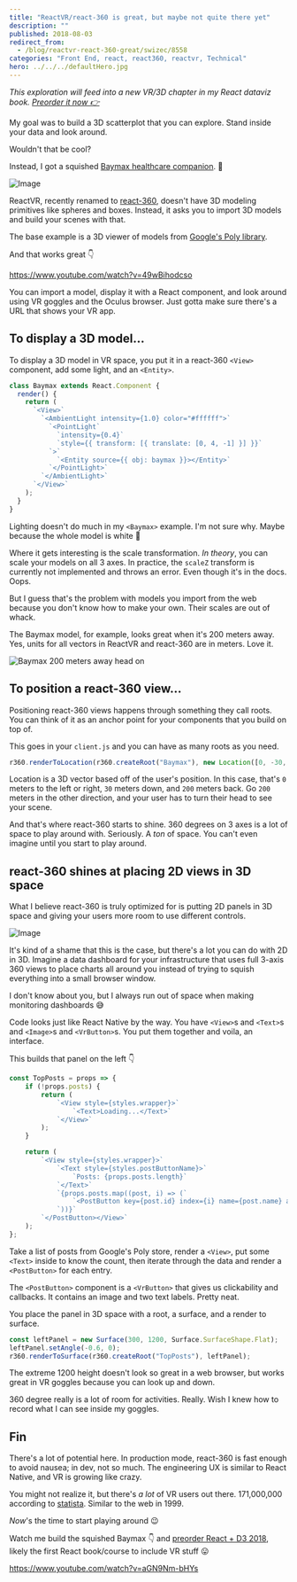 ```yaml
---
title: "ReactVR/react-360 is great, but maybe not quite there yet"
description: ""
published: 2018-08-03
redirect_from:
  - /blog/reactvr-react-360-great/swizec/8558
categories: "Front End, react, react360, reactvr, Technical"
hero: ../../../defaultHero.jpg
---
```


_This exploration will feed into a new VR/3D chapter in my React dataviz book. [Preorder it now 👉](https://gumroad.com/l/pMtnZ)_

My goal was to build a 3D scatterplot that you can explore. Stand inside your data and look around.

Wouldn't that be cool?

Instead, I got a squished [Baymax healthcare companion](http://disney.wikia.com/wiki/Baymax). 🤔

![Image](https://swizec.com/wp-content/uploads/2018/08/CleanShot_2018-08-03_at_09.01.09-1.png)

ReactVR, recently renamed to [react-360](https://github.com/facebook/react-360), doesn't have 3D modeling primitives like spheres and boxes. Instead, it asks you to import 3D models and build your scenes with that.

The base example is a 3D viewer of models from [Google's Poly library](https://poly.google.com/).

And that works great 👇

https://www.youtube.com/watch?v=49wBihodcso

You can import a model, display it with a React component, and look around using VR goggles and the Oculus browser. Just gotta make sure there's a URL that shows your VR app.

## To display a 3D model…

To display a 3D model in VR space, you put it in a react-360 `<View>` component, add some light, and an `<Entity>`.

```javascript
class Baymax extends React.Component {
  render() {
    return (
      `<View>`
        `<AmbientLight intensity={1.0} color="#ffffff">`
          `<PointLight`
            `intensity={0.4}`
            `style={{ transform: [{ translate: [0, 4, -1] }] }}`
          `>`
            `<Entity source={{ obj: baymax }}></Entity>`
          `</PointLight>`
        `</AmbientLight>`
      `</View>`
    );
  }
}
```

Lighting doesn't do much in my `<Baymax>` example. I'm not sure why. Maybe because the whole model is white 🤔

Where it gets interesting is the scale transformation. _In theory_, you can scale your models on all 3 axes. In practice, the `scaleZ` transform is currently not implemented and throws an error. Even though it's in the docs. Oops.

But I guess that's the problem with models you import from the web because you don't know how to make your own. Their scales are out of whack.

The Baymax model, for example, looks great when it's 200 meters away. Yes, units for all vectors in ReactVR and react-360 are in meters. Love it.

![Baymax 200 meters away head on](https://swizec.com/wp-content/uploads/2018/08/nonsquished.png)

## To position a react-360 view…

Positioning react-360 views happens through something they call roots. You can think of it as an anchor point for your components that you build on top of.

This goes in your `client.js` and you can have as many roots as you need.

```javascript
r360.renderToLocation(r360.createRoot("Baymax"), new Location([0, -30, -200]));
```

Location is a 3D vector based off of the user's position. In this case, that's `0` meters to the left or right, `30` meters down, and `200` meters back. Go `200` meters in the other direction, and your user has to turn their head to see your scene.

And that's where react-360 starts to shine. 360 degrees on 3 axes is a lot of space to play around with. Seriously. A _ton_ of space. You can't even imagine until you start to play around.

## react-360 shines at placing 2D views in 3D space

What I believe react-360 is truly optimized for is putting 2D panels in 3D space and giving your users more room to use different controls.

![Image](https://swizec.com/wp-content/uploads/2018/08/CleanShot_2018-08-03_at_09.23.27-1.png)

It's kind of a shame that this is the case, but there's a lot you can do with 2D in 3D. Imagine a data dashboard for your infrastructure that uses full 3-axis 360 views to place charts all around you instead of trying to squish everything into a small browser window.

I don't know about you, but I always run out of space when making monitoring dashboards 😅

Code looks just like React Native by the way. You have `<View>`s and `<Text>`s and `<Image>`s and `<VrButton>`s. You put them together and voila, an interface.

This builds that panel on the left 👇

```javascript
const TopPosts = props => {
    if (!props.posts) {
        return (
            `<View style={styles.wrapper}>`
                `<Text>Loading...</Text>`
            `</View>`
        );
    }

    return (
        `<View style={styles.wrapper}>`
            `<Text style={styles.postButtonName}>`
                `Posts: {props.posts.length}`
            `</Text>`
            `{props.posts.map((post, i) => (`
                `<PostButton key={post.id} index={i} name={post.name} author={post.author} preview={post.preview}>`
            `))}`
        `</PostButton></View>`
    );
};
```

Take a list of posts from Google's Poly store, render a `<View>`, put some `<Text>` inside to know the count, then iterate through the data and render a `<PostButton>` for each entry.

The `<PostButton>` component is a `<VrButton>` that gives us clickability and callbacks. It contains an image and two text labels. Pretty neat.

You place the panel in 3D space with a root, a surface, and a render to surface.

```javascript
const leftPanel = new Surface(300, 1200, Surface.SurfaceShape.Flat);
leftPanel.setAngle(-0.6, 0);
r360.renderToSurface(r360.createRoot("TopPosts"), leftPanel);
```

The extreme 1200 height doesn't look so great in a web browser, but works great in VR goggles because you can look up and down.

360 degree really is a lot of room for activities. Really. Wish I knew how to record what I can see inside my goggles.

## Fin

There's a lot of potential here. In production mode, react-360 is fast enough to avoid nausea; in dev, not so much. The engineering UX is similar to React Native, and VR is growing like crazy.

You might not realize it, but there's _a lot_ of VR users out there. 171,000,000 according to [statista](https://www.statista.com/statistics/426469/active-virtual-reality-users-worldwide/). Similar to the web in 1999.

_Now_'s the time to start playing around 😉

Watch me build the squished Baymax 👇 and [preorder React + D3 2018](#), likely the first React book/course to include VR stuff 😛

https://www.youtube.com/watch?v=aGN9Nm-bHYs
